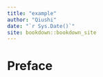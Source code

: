 ```yaml
---
title: "example"
author: "Qiushi"
date: "`r Sys.Date()`"
site: bookdown::bookdown_site
---
```


# Preface
